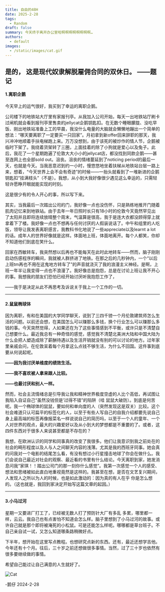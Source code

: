 ```yaml
---
title: 自由的48H
date: 2025-2-28
tags:
  - Random
draft: false
summary: 今天终于离开办公室啦啊啊啊啊啊啊啊啊…
authors:
  - default
images:
  - /static/images/cat.gif
---
```


是的，
这是现代奴隶解脱雇佣合同的双休日。
——题记
----


#### 1.离职企鹅

今天早上的运气很好，我买到了幸运的离职企鹅。

公司楼下的地铁站大厅里有家报刊亭。从我加入公司开始，每天一出地铁站厅刷卡过闸机就会看到报刊亭里售卖的jellycat企鹅钥匙扣。在无数个睡眼朦胧、没吃早饭、刚出地铁站准备上工的早晨，我没什么电量的大脑就会懒懒地蹦出一个简单的想法：“哪天要离职了一定要买一只回家”。月初拿到新offer回来辞职的那天，我兴冲冲地顺着手扶电梯跑上来。万万没想到，由于该死的被炒作的情人节，企鹅被临时下架了。我绕着货架转了三圈，上面挂着的除了小狗就是爱心以及兔子。此后，我花了一个星期跑遍了伦敦大大小小的jellycat店，都没找到同款企鹅——甚至连网上也全部sold out。沮丧。沮丧的情绪蔓延到了noticing period的最后一天，也就是今天。当我恶意迟到约一小时，慢悠悠地坐着扶梯从地铁站台层一路上来，想着，“今天世界上会不会有奇迹”的时候——一抬头就看到了一堆新进的企鹅钥匙扣“挂满枝头”（不是）。我想，从小到大我好像很少遇见这么幸运的，只需轻轻许愿睁开眼就能实现的时刻。

这是很少有的令人开心的事，所以写下来。

其实，当我最后一次踏出公司的门，我好像一点也没伤怀，只是熟练地推开门随着肌肉记忆来到地铁站。由于去年一年日照时长只有18小时的伦敦今天竟然罕见出了太阳并且即将连续放晴整个周末，气温算是很高，我于是连大衣都没顾得穿上就拿着下了楼。我好像一点也不想再与任何讨厌的人假装说话了。中午和组里的人吃饭，领导让我发表离职感言，我教科书化地说了一些appreciate以及learnt a lot的话。成年人的世界好像就是这样。体面地上班，体面地离开。每个人都笑，你却不知道他们到底在笑什么。

回家在西敏转车，我突然想以后再也不能每天在此时此地转车——然而，脑子刚刚启动伤感程序的瞬间，我就被人群挤进了地铁。在那之后的几秒钟内，一个“以后上班tm再也不用在这鬼地方转车了”的声音就浇灭了我的浪漫主义神经。是啊，上班一年半让我变得一点也不浪漫了。我好像总是抱怨，总是在讨论上班让我不开心的事。我想我的朋友们恐怕已经开始讨厌听我抱怨工作了，

——我于是决定从此不再思考及诉说关于我上一个工作的一切。

----
#### 2.鼠鼠椭球体

因为离职，有和在美国的大学同学聊天，说到了三四千镑一个月伦敦建筑师怎么生活的问题。以前还会想，在美国怎么可以赚那么多钱，换个行业怎么可以赚那么多钱的事。今天突然觉得，人如果还在为了这些事情感到不平衡，或许只是不清楚自己想要什么。最近我总有一种奇怪的感觉，感觉我不清楚北美洲大陆和中国大陆为什么会把人塑造成除了薪酬待遇以及生活开销就没有别的可以讨论的地方。过年家里亲戚会问，在伦敦呆着每个月拿这么点钱不够生活，为什么不回国。这件事到底要从何说起呢。

**——因为我讨厌单维度的绩效生活。**

**——我不喜欢被人拿来跟人比较。**

**——也最讨厌和别人一样。**

然而，社会主流情绪总是引导我让我和精神世界极度空虚的人比个高低，再试图让我陷入自证自己“虽然没钱但是’过得不错”的陷阱（哇 鼠鼠大破防）。到底是何苦呢。我一个椭球体的鼠鼠，要如何和单向度的人（突然发现这是双关）比较。这个社会难道只认可扁平的标签化的人，以至于有些人写自己的自我介绍都要先说自己身上最高端的标签再像报菜名一样说说自己的简历吗，以至于一个人的童年、一个人对世界的观点，最大的兴趣爱好以及从小到大的梦想都是不重要的了。或者，这四件东西对于很多人来说甚至都是不存在的？

我想，在欧洲认识的同学和同事真的改变了我很多。他们让我意识到我之前处在的社会的畸形程度以及人与人之间聊天内容的浅薄。尤其是我的西班牙同事。她会真的问我对一个电影的结尾怎么看，有没有想过小行星撞击地球了你会在做什么。我们会说自己最近对社会的观察、最近看的书里有什么结论。今天离职到家，她发消息问我“家琪！！踏出公司门的那一刻你什么感觉”。我第一次感觉一个人的感受、想法和思绪被如此直白地重视竟然是这样的。我甚至在想，是否在文艺复兴期间，人发现人之所以为人的时候，也是如此激动的：因为真的有人在乎 你是怎么想的。（这也就是，我回到家决定开始写这篇文章的起因。）

----

#### 3.小马过河

星期一又要进厂打工了，已经被无数人打了预防针大厂有多乱 多累，哪里都一样，云云。我自己也有点害怕不知道会怎么样。脑子里想到了小马过河的故事。或许自己就是那个即将被淹死的小松鼠。可是还能怎么样呢。哪哪都是草台班子。不自己亲自试一试，又怎么知道哪条路稍微好点。

下半年，想开始在这里写点教程。也想研究点新的东西。还有，最近还想学吉他。今年还有十个月。往后，三十岁之前还想做很多事情。当然，过了三十岁也依然有很多要继续做的事情。

希望自己能过让自己满意的人生就好了。


![Cat](/static/images/cat.gif)

-鹅仔
2024-2-28




 
